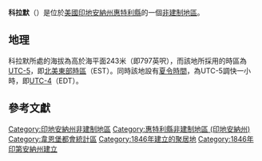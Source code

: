 {{noteTA
|G1=USState
|G2=地名
|G3=Unit
}}
{{Infobox settlement
|official_name            = 科拉默
|native_name = Collamer
|settlement_type          = [[非建制地區|非建制地區]]
|image_skyline            = Eel River Collamer Dam 1998.jpg
|imagesize                = 250px
|image_map                = 
|mapsize                  = 
|pushpin_map              = USA Indiana
|pushpin_label            = 科拉默
|pushpin_label_position   = top
|pushpin_map_caption      = 科拉默在印地安納州的位置
|subdivision_type         = [[世界政區索引|國家]]
|subdivision_type1        = [[美国州份|州份]]
|subdivision_type2        = [[印地安納州行政区划|縣]]
|subdivision_name         = [[美国|美国]]
|subdivision_name1        = [[印地安納州|印地安納州]]
|subdivision_name2        = [[惠特利縣_(印地安納州)|惠特利縣]]
|elevation_ft             = 797
|elevation_m              = 243
|area_total_km2           = 
|area_total_sq_mi         = 
|area_land_km2            = 
|area_land_sq_mi          = 
|area_water_km2           = 
|area_water_sq_mi         = 
|population_as_of         = 2010
|population_footnotes     = 
|population_total         = 
|population_metro         = 
|population_density_km2   = auto
|population_density_sq_mi = auto
|timezone                 = [[北美东部时区|EST]]
|utc_offset               = -5
|coordinates              = {{coord|41|04|33|N|85|39|33|W|display=inline,title}}
| coor_pinpoint           = 
| coordinates_footnotes   = 
|timezone_DST             = EDT
|utc_offset_DST           = -4
|postal_code_type         = [[美國郵區編號|郵區編號]]
|postal_code              = 
|area_code                = [[北美電話區號260|260]]
|blank_name = [[地名信息系统|GNIS ID]]
|blank_info = 432761<ref name="GNIS">{{cite gnis|432761|Collamer}}</ref>
}}
'''科拉默'''（{{lang-en|Collamer}}）是位於[[美國|美國]][[印地安納州|印地安納州]][[惠特利縣_(印地安納州)|惠特利縣]]的一個[[非建制地區|非建制地區]]。

== 地理 ==
科拉默所處的海拔為高於海平面243米（即797英呎），而該地所採用的時區為[[UTC-5|UTC-5]]，即[[北美東部時區|北美東部時區]]（EST）。同時該地設有[[夏令時間|夏令時間]]，為UTC-5調快一小時，即[[UTC-4|UTC-4]]（EDT）。

== 參考文獻 ==
{{reflist}}

{{惠特利縣 (印地安納州)}}

{{DEFAULTSORT:Collamer}}
[[Category:印地安納州非建制地區|Category:印地安納州非建制地區]]
[[Category:惠特利縣非建制地區_(印地安納州)|Category:惠特利縣非建制地區 (印地安納州)]]
[[Category:韋恩堡都會統計區|Category:韋恩堡都會統計區]]
[[Category:1846年建立的聚居地|Category:1846年建立的聚居地]]
[[Category:1846年印第安納州建立|Category:1846年印第安納州建立]]

{{Indiana-geo-stub}}